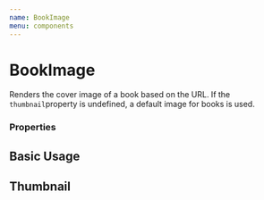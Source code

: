 ```yaml
---
name: BookImage
menu: components
---
```


# BookImage

Renders the cover image of a book based on the URL.
If the `thumbnail`property is undefined, a default image for books is used.

### Properties

<PropsTable of={BookImage} />

## Basic Usage

<Playground>
  <BookImage />
</Playground>

## Thumbnail

<Playground>
  <BookImage
    thumbnail="http://books.google.com/books/content?id=IOejDAAAQBAJ&printsec=frontcover&img=1&zoom=5&source=gbs_api"
  />
</Playground>

